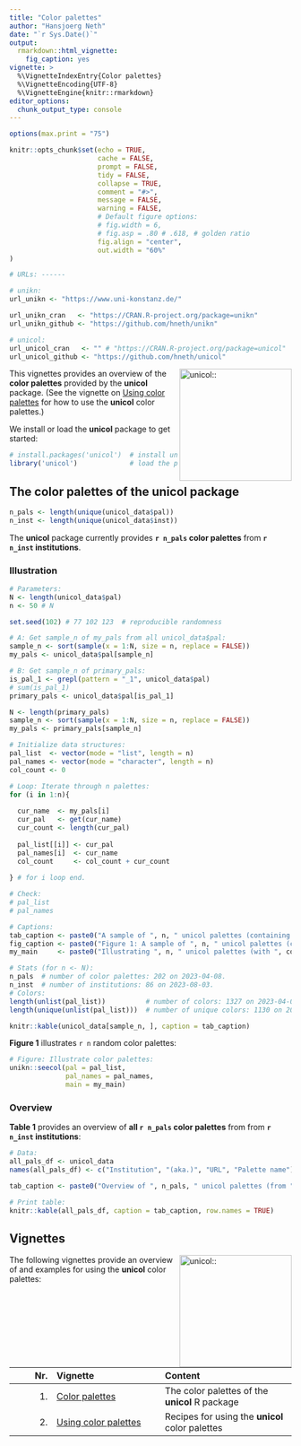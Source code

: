 ```yaml
---
title: "Color palettes"
author: "Hansjoerg Neth"
date: "`r Sys.Date()`"
output: 
  rmarkdown::html_vignette: 
    fig_caption: yes
vignette: > 
  %\VignetteIndexEntry{Color palettes}
  %\VignetteEncoding{UTF-8}
  %\VignetteEngine{knitr::rmarkdown}
editor_options: 
  chunk_output_type: console
---
```


```r
options(max.print = "75")

knitr::opts_chunk$set(echo = TRUE,
                      cache = FALSE,
                      prompt = FALSE,
                      tidy = FALSE,
                      collapse = TRUE, 
                      comment = "#>",
                      message = FALSE,
                      warning = FALSE,
                      # Default figure options:
                      # fig.width = 6, 
                      # fig.asp = .80 # .618, # golden ratio
                      fig.align = "center",
                      out.width = "60%"
)

# URLs: ------ 

# unikn:
url_unikn <- "https://www.uni-konstanz.de/"

url_unikn_cran   <- "https://CRAN.R-project.org/package=unikn"
url_unikn_github <- "https://github.com/hneth/unikn"

# unicol: 
url_unicol_cran   <- "" # "https://CRAN.R-project.org/package=unicol"
url_unicol_github <- "https://github.com/hneth/unicol"
```

<!-- unikn logo and link: -->
<!-- <a href = "`r url_unikn`"> -->
<!-- <img src = "../inst/pix/logo_unikn.png" alt = "unikn::" align = "right" width = "300px" style = "width: 300px; float: right; border:0;"/> -->
<!-- </a> -->

<!-- unikn pkg logo and link: -->
<!-- <a href = "`r url_unikn_cran`"> -->
<!-- <img src = "../inst/pix/pkg_unikn.png" alt = "unikn::" align = "right" width = "140px" style = "width: 140px; float: right; border:0;"/> -->
<!-- </a> -->

<!-- unicol pkg logo and link: -->
<a href = "`r url_unicol_github`">
<img src = "../inst/pix/pkg_unicol_s.png" alt = "unicol::" align = "right" width = "200px" style = "width: 200px; float: right; border:0;"/>
</a>

This vignettes provides an overview of the **color palettes** provided by the **unicol** package. 
(See the vignette on [Using color palettes](using_pals.html) for how to use the **unicol** color palettes.) 

We install or load the **unicol** package to get started: 

```r
# install.packages('unicol')  # install unicol from CRAN client
library('unicol')             # load the package
```


## The color palettes of the **unicol** package

```r
n_pals <- length(unique(unicol_data$pal))
n_inst <- length(unique(unicol_data$inst))
```

The **unicol** package currently provides **`r n_pals`\ color palettes** from **`r n_inst`\ institutions**. 


### Illustration 

```r
# Parameters:
N <- length(unicol_data$pal)
n <- 50 # N

set.seed(102) # 77 102 123  # reproducible randomness

# A: Get sample_n of my_pals from all unicol_data$pal:
sample_n <- sort(sample(x = 1:N, size = n, replace = FALSE))
my_pals <- unicol_data$pal[sample_n]

# B: Get sample_n of primary_pals:
is_pal_1 <- grepl(pattern = "_1", unicol_data$pal)
# sum(is_pal_1)
primary_pals <- unicol_data$pal[is_pal_1]

N <- length(primary_pals)
sample_n <- sort(sample(x = 1:N, size = n, replace = FALSE))
my_pals <- primary_pals[sample_n]

# Initialize data structures:
pal_list  <- vector(mode = "list", length = n)
pal_names <- vector(mode = "character", length = n)
col_count <- 0

# Loop: Iterate through n palettes:
for (i in 1:n){
  
  cur_name  <- my_pals[i]
  cur_pal   <- get(cur_name)
  cur_count <- length(cur_pal)
    
  pal_list[[i]] <- cur_pal
  pal_names[i]  <- cur_name
  col_count     <- col_count + cur_count
    
} # for i loop end.

# Check:
# pal_list
# pal_names

# Captions:
tab_caption <- paste0("A sample of ", n, " unicol palettes (containing ", col_count, " colors).")
fig_caption <- paste0("Figure 1: A sample of ", n, " unicol palettes (containing ", col_count, " colors).")
my_main     <- paste0("Illustrating ", n, " unicol palettes (with ", col_count, " colors)")
```

```r
# Stats (for n <- N):
n_pals  # number of color palettes: 202 on 2023-04-08. 
n_inst  # number of institutions: 86 on 2023-08-03.
# Colors:
length(unlist(pal_list))          # number of colors: 1327 on 2023-04-08. 
length(unique(unlist(pal_list)))  # number of unique colors: 1130 on 2023-04-08. 
```


<!-- Show as table: -->

```r
knitr::kable(unicol_data[sample_n, ], caption = tab_caption)
```


<!-- Show as figure: -->

**Figure\ 1** illustrates `r n` random color palettes: 

```r
# Figure: Illustrate color palettes:
unikn::seecol(pal = pal_list,
              pal_names = pal_names,         
              main = my_main)
```


### Overview

**Table\ 1** provides an overview of **all `r n_pals`\ color palettes** from from **`r n_inst`\ institutions**: 

```r
# Data:
all_pals_df <- unicol_data
names(all_pals_df) <- c("Institution", "(aka.)", "URL", "Palette name")

tab_caption <- paste0("Overview of ", n_pals, " unicol palettes (from ", n_inst, " institutions).")

# Print table:
knitr::kable(all_pals_df, caption = tab_caption, row.names = TRUE)
```


<!-- +++ here now +++  -->


## Vignettes

<!-- unicol pkg logo and link: -->
<a href = "`r url_unicol_github`">
<img src = "../inst/pix/pkg_unicol_s.png" alt = "unicol::" align = "right" width = "200px" style = "width: 200px; float: right; border:0;"/>
</a>

The following vignettes provide an overview of and examples for using the **unicol** color palettes: 

<!-- Table of vignettes: -->

| Nr.  | Vignette | Content    |        
| ---: |:---------|:-----------|
| 1. | [Color palettes](color_pals.html) | The color palettes of the **unicol** R package |
| 2. | [Using color palettes](using_pals.html) | Recipes for using the **unicol** color palettes |

<!-- eof. -->
